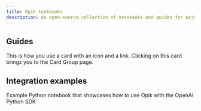 ```yaml
---
title: Opik Cookbooks
description: An open-source collection of notebooks and guides for using the Opik platform.
---
```


## Guides

<Card title="Click on me" icon="link" href="/docs/cookbook/quickstart_notebook">
  This is how you use a card with an icon and a link. Clicking on this card brings you to the Card Group page.
</Card>

## Integration examples

<CardGroup cols={2}>
<Card title="OpenAI" href="docs/cookbook/openai">
Example Python notebook that showcases how to use Opik with the OpenAI Python SDK
</Card>
</CardGroup>
